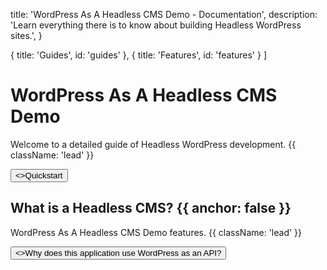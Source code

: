 
  title: 'WordPress As A Headless CMS Demo - Documentation',
  description:
    'Learn everything there is to know about building Headless WordPress sites.',
}

  { title: 'Guides', id: 'guides' },
  { title: 'Features', id: 'features' }
]

<HeroPattern />

# WordPress As A Headless CMS Demo

Welcome to a detailed guide of Headless WordPress development. {{ className: 'lead' }}

<div className="not-prose mb-16 mt-6 flex gap-3">
  <Button href="/documentation/quickstart" arrow="right">
    <>Quickstart</>
  </Button>
</div>

## What is a Headless CMS? {{ anchor: false }}

WordPress As A Headless CMS Demo features. {{ className: 'lead' }}

<div className="not-prose">
  <Button href="/documentation/faq" variant="text" arrow="right">
    <>Why does this application use WordPress as an API?</>
  </Button>
</div>

<Guides />

<Features />